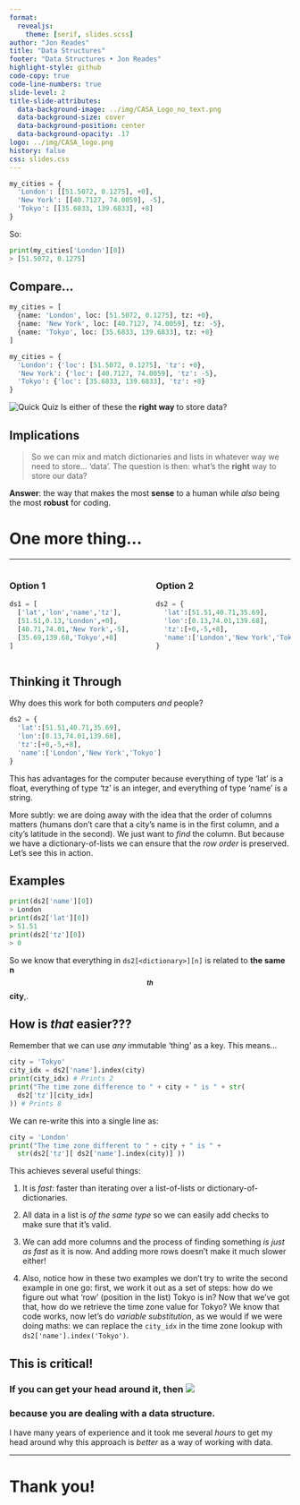 ```yaml
---
format:
  revealjs:
    theme: [serif, slides.scss]
author: "Jon Reades"
title: "Data Structures"
footer: "Data Structures • Jon Reades"
highlight-style: github
code-copy: true
code-line-numbers: true
slide-level: 2
title-slide-attributes:
  data-background-image: ../img/CASA_Logo_no_text.png
  data-background-size: cover
  data-background-position: center
  data-background-opacity: .17
logo: ../img/CASA_logo.png
history: false
css: slides.css
---
```


```python
my_cities = {
  'London': [[51.5072, 0.1275], +0], 
  'New York': [[40.7127, 74.0059], -5], 
  'Tokyo': [[35.6833, 139.6833], +8]
}
```
So:
```python
print(my_cities['London'][0])
> [51.5072, 0.1275]
```

## Compare... {.smaller}

```python
my_cities = [
  {name: 'London', loc: [51.5072, 0.1275], tz: +0}, 
  {name: 'New York', loc: [40.7127, 74.0059], tz: -5}, 
  {name: 'Tokyo', loc: [35.6833, 139.6833], tz: +8}
]
```


```python
my_cities = {
  'London': {'loc': [51.5072, 0.1275], 'tz': +0}, 
  'New York': {'loc': [40.7127, 74.0059], 'tz': -5}, 
  'Tokyo': {'loc': [35.6833, 139.6833], 'tz': +8}
}
```

![Quick Quiz](mi_question_answer)  Is either of these the **right way** to store data?


## Implications

> So we can mix and match dictionaries and lists in whatever way we need to store... 'data'. The question is then: what's the **right** way to store our data?

 

::: {.notes}

**Answer**: the way that makes the most **sense** to a human while *also* being the most **robust** for coding.

:::

# One more thing...

---

:::: {.columns}
::: {.column width="50%"}
### Option 1

```python
ds1 = [
  ['lat','lon','name','tz'],
  [51.51,0.13,'London',+0],
  [40.71,74.01,'New York',-5],
  [35.69,139.68,'Tokyo',+8]
]
```

:::
::: {.column width="50%"}
### Option 2
```python
ds2 = {
  'lat':[51.51,40.71,35.69],
  'lon':[0.13,74.01,139.68],
  'tz':[+0,-5,+8],
  'name':['London','New York','Tokyo']
}
```
:::
::::

## Thinking it Through {.smaller}

Why does this work for both computers _and_ people?
```python
ds2 = {
  'lat':[51.51,40.71,35.69],
  'lon':[0.13,74.01,139.68],
  'tz':[+0,-5,+8],
  'name':['London','New York','Tokyo']
}
```



::: {.notes}

This has advantages for the computer because everything of type 'lat' is a float, everything of type 'tz' is an integer, and everything of type 'name' is a string.

More subtly: we are doing away with the idea that the order of columns matters (humans don't care that a city's name is in the first column, and a city's latitude in the second). We just want to _find_ the column. But because we have a dictionary-of-lists we can ensure that the _row order_ is preserved. Let's see this in action.

:::

## Examples {.smaller}
```python
print(ds2['name'][0])
> London
print(ds2['lat'][0])
> 51.51
print(ds2['tz'][0])
> 0
```
So we know that everything in `ds2[<dictionary>][n]` is related to **the same n$$^{th}$$ city**,.


## How is _that_ easier??? {.smaller}

Remember that we can use _any_ immutable 'thing' as a key. This means...
```python
city = 'Tokyo'
city_idx = ds2['name'].index(city)
print(city_idx) # Prints 2
print("The time zone difference to " + city + " is " + str(
  ds2['tz'][city_idx]
)) # Prints 8
```
We can re-write this into a single line as:
```python
city = 'London'
print("The time zone different to " + city + " is " + 
  str(ds2['tz'][ ds2['name'].index(city)] ))
```



::: {.notes}

This achieves several useful things:

1. It is _fast_: faster than iterating over a list-of-lists or dictionary-of-dictionaries.

2. All data in a list is _of the same type_ so we can easily add checks to make sure that it's valid.

3. We can add more columns and the process of finding something _is just as fast_ as it is now. And adding more rows doesn't make it much slower either!

4. Also, notice how in these two examples we don't try to write the second example in one go: first, we work it out as a set of steps: how do we figure out what 'row' (position in the list) Tokyo is in? Now that we've got that, how do we retrieve the time zone value for Tokyo? We know that code works, now let's do _variable substitution_, as we would if we were doing maths: we can replace the `city_idx` in the time zone lookup with `ds2['name'].index('Tokyo')`.

:::

## This is critical! 
### If you can get your head around it, then ![](https://emojipedia-us.s3.dualstack.us-west-1.amazonaws.com/thumbs/120/microsoft/209/shocked-face-with-exploding-head_1f92f.png)
### because you are dealing with a data **structure**.



::: {.notes}

I have many years of experience and it took me several _hours_ to get my head around why this approach is _better_ as a way of working with data.

:::

---


# Thank you!